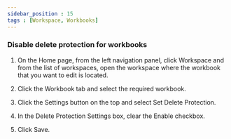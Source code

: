 ```yaml
---
sidebar_position : 15
tags : [Workspace, Workbooks]
---
```


### Disable delete protection for workbooks

1.  On the Home page, from the left navigation panel, click Workspace and from the list of workspaces, open the workspace where the workbook that you want to edit is located.
    
2.  Click the Workbook tab and select the required workbook.
    
3.  Click the Settings button on the top and select Set Delete Protection.
    
4.  In the Delete Protection Settings box, clear the Enable checkbox.
    
5.  Click Save.